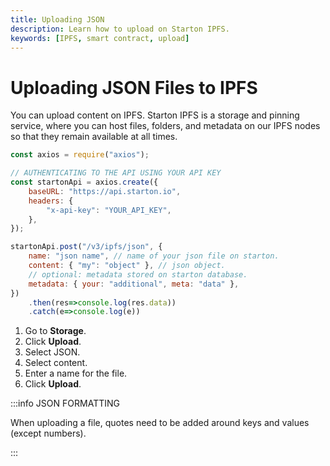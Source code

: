 ```yaml
---
title: Uploading JSON
description: Learn how to upload on Starton IPFS.
keywords: [IPFS, smart contract, upload]
---
```



# Uploading JSON Files to IPFS

You can upload content on IPFS. Starton IPFS is a storage and pinning service, where you can host files, folders, and metadata on our IPFS nodes so that they remain available at all times.

<Tabs>
<TabItem value="code" label="From Code">

```jsx showLineNumbers
const axios = require("axios");

// AUTHENTICATING TO THE API USING YOUR API KEY
const startonApi = axios.create({
    baseURL: "https://api.starton.io",
    headers: {
        "x-api-key": "YOUR_API_KEY",
    },
});

startonApi.post("/v3/ipfs/json", {
    name: "json name", // name of your json file on starton.
    content: { "my": "object" }, // json object.
    // optional: metadata stored on starton database.
    metadata: { your: "additional", meta: "data" },
})
    .then(res=>console.log(res.data))
    .catch(e=>console.log(e))
```

</TabItem>
<TabItem value="dashboard" label="From Webapp">

1. Go to **Storage**.
1. Click **Upload**.
1. Select JSON.
1. Select content.
1. Enter a name for the file.
1. Click **Upload**.

</TabItem>
</Tabs>

:::info JSON FORMATTING

When uploading a file, quotes need to be added around keys and values (except numbers).

:::